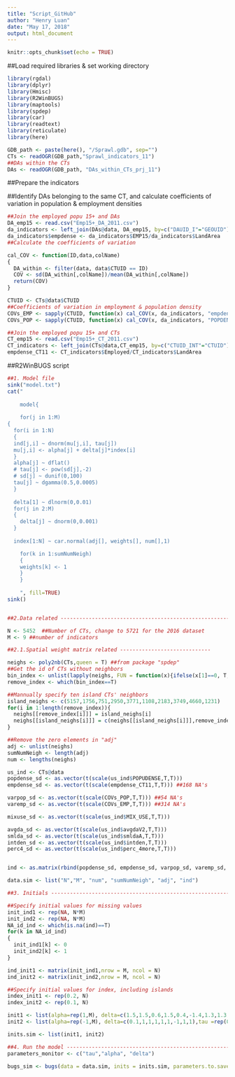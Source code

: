```yaml
---
title: "Script_GitHub"
author: "Henry Luan"
date: "May 17, 2018"
output: html_document
---
```


```r
knitr::opts_chunk$set(echo = TRUE)
```

##Load required libraries & set working directory
```r
library(rgdal)
library(dplyr)
library(Hmisc)
library(R2WinBUGS)
library(maptools)
library(spdep)
library(car)
library(readtext)
library(reticulate)
library(here)
```

```r
GDB_path <- paste(here(), "/Sprawl.gdb", sep="")
CTs <- readOGR(GDB_path,"Sprawl_indicators_11")
##DAs within the CTs
DAs <- readOGR(GDB_path, "DAs_within_CTs_prj_11")
```
##Prepare the indicators

##Identify DAs belonging to the same CT, and calculate coefficients of variation in population & employment densities
```r
##Join the employed popu 15+ and DAs
DA_emp15 <- read.csv("Emp15+_DA_2011.csv")
da_indicators <- left_join(DAs@data, DA_emp15, by=c("DAUID_I"="GEOUID"))
da_indicators$empdense <- da_indicators$EMP15/da_indicators$LandArea
##Calculate the coefficients of variation

cal_COV <- function(ID,data,colName)
{
  DA_within <- filter(data, data$CTUID == ID)
  COV <- sd(DA_within[,colName])/mean(DA_within[,colName])
  return(COV)
}

CTUID <- CTs@data$CTUID
##Coefficients of variation in employment & population density
COVs_EMP <- sapply(CTUID, function(x) cal_COV(x, da_indicators, "empdense")) 
COVs_POP <- sapply(CTUID, function(x) cal_COV(x, da_indicators, "POPDENSE"))

##Join the employed popu 15+ and CTs
CT_emp15 <- read.csv("Emp15+_CT_2011.csv")
CT_indicators <- left_join(CTs@data,CT_emp15, by=c("CTUID_INT"="CTUID"))
empdense_CT11 <- CT_indicators$Employed/CT_indicators$LandArea
```


##R2WinBUGS script
```r
##1. Model file
sink("model.txt")
cat("
    
    model{
    
    for(j in 1:M)
{
  for(i in 1:N)
  {
  ind[j,i] ~ dnorm(mu[j,i], tau[j])
  mu[j,i] <- alpha[j] + delta[j]*index[i]
  }
  alpha[j] ~ dflat()
  # tau[j] <- pow(sd[j],-2)
  # sd[j] ~ dunif(0,100)
  tau[j] ~ dgamma(0.5,0.0005)
  }
  
  delta[1] ~ dlnorm(0,0.01)
  for(j in 2:M)
  {
    delta[j] ~ dnorm(0,0.001)
  }
  
  index[1:N] ~ car.normal(adj[], weights[], num[],1)

    for(k in 1:sumNumNeigh)
    {
    weights[k] <- 1
    }
    }
    
    ", fill=TRUE)
sink()


##2.Data related ----------------------------------------------------------

N <- 5452  ##Number of CTs, change to 5721 for the 2016 dataset
M <- 9 ##number of indicators

##2.1.Spatial weight matrix related -----------------------------

neighs <- poly2nb(CTs,queen = T) ##from package "spdep"
##Get the id of CTs without neighbors
bin_index <- unlist(lapply(neighs, FUN = function(x){ifelse(x[1]==0, T, F)}))
remove_index <- which(bin_index==T)

##Mannually specify ten island CTs' neighbors
island_neighs <- c(5157,1756,751,2950,3771,1108,2183,3749,4660,1231)
for(i in 1:length(remove_index)){
  neighs[[remove_index[i]]] = island_neighs[i]
  neighs[[island_neighs[i]]] = c(neighs[[island_neighs[i]]],remove_index[i])
}

##Remove the zero elements in "adj"
adj <- unlist(neighs)
sumNumNeigh <- length(adj)
num <- lengths(neighs)

us_ind <- CTs@data
popdense_sd <- as.vector(t(scale(us_ind$POPUDENSE,T,T)))
empdense_sd <- as.vector(t(scale(empdense_CT11,T,T))) ##168 NA's

varpop_sd <- as.vector(t(scale(COVs_POP,T,T))) ##54 NA's
varemp_sd <- as.vector(t(scale(COVs_EMP,T,T))) ##314 NA's

mixuse_sd <- as.vector(t(scale(us_ind$MIX_USE,T,T)))

avgda_sd <- as.vector(t(scale(us_ind$avgdaV2,T,T))) 
smlda_sd <- as.vector(t(scale(us_ind$smldaA,T,T))) 
intden_sd <- as.vector(t(scale(us_ind$intden,T,T)))
perc4_sd <- as.vector(t(scale(us_ind$perc_4more,T,T)))


ind <- as.matrix(rbind(popdense_sd, empdense_sd, varpop_sd, varemp_sd, mixuse_sd, avgda_sd, smlda_sd, intden_sd, perc4_sd))

data.sim <- list("N","M", "num", "sumNumNeigh", "adj", "ind")

##3. Initials -----------------------------------------------------------

##Specify initial values for missing values
init_ind1 <- rep(NA, N*M)
init_ind2 <- rep(NA, N*M)
NA_id_ind <- which(is.na(ind)==T)
for(k in NA_id_ind)
{
  init_ind1[k] <- 0
  init_ind2[k] <- 1
}

ind_init1 <- matrix(init_ind1,nrow = M, ncol = N)
ind_init2 <- matrix(init_ind2,nrow = M, ncol = N)

##Specify initial values for index, including islands
index_init1 <- rep(0.2, N)
index_init2 <- rep(0.1, N)

init1 <- list(alpha=rep(1,M), delta=c(1.5,1.5,0.6,1.5,0.4,-1.4,1.3,1.3,0.8),tau =rep(1,M), index =index_init1, ind=ind_init1)
init2 <- list(alpha=rep(-1,M), delta=c(0.1,1,1,1,1,1,-1,1,1),tau =rep(0.1,M), index =index_init2, ind=ind_init2)

inits.sim <- list(init1, init2)

##4. Run the model -----------------------------------------------------
parameters_monitor <- c("tau","alpha", "delta")

bugs_sim <- bugs(data = data.sim, inits = inits.sim, parameters.to.save = parameters_monitor, model.file = "model.txt", n.chains=2, n.iter=7000, n.burnin=2000, n.thin=1, codaPkg = FALSE, debug=TRUE, DIC=F, bugs.directory = "C:/Program Files (x86)/WinBUGS14", working.directory=getwd(), save.history=FALSE)

```
